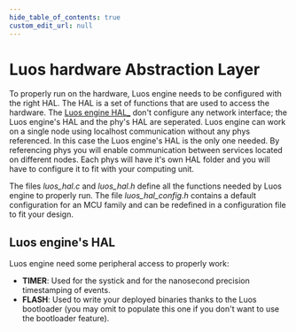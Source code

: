```yaml
---
hide_table_of_contents: true
custom_edit_url: null
---
```


# Luos hardware Abstraction Layer
To properly run on the hardware, Luos engine needs to be configured with the right HAL. The HAL is a set of functions that are used to access the hardware.
The <a href="https://github.com/Luos-io/luos_engine/tree/main/engine/HAL" target="_blank" rel="external nofollow">Luos engine HAL_</a> don't configure any network interface; the Luos engine's HAL and the phy's HAL are seperated.
Luos engine can work on a single node using localhost communication without any phys referenced. In this case the Luos engine's HAL is the only one needed.
By referencing phys you will enable communication between services located on different nodes. Each phys will have it's own HAL folder and you will have to configure it to fit with your computing unit.

The files _luos_hal.c_ and _luos_hal.h_ define all the functions needed by Luos engine to properly run.
The file _luos_hal_config.h_ contains a default configuration for an MCU family and can be redefined in a configuration file to fit your design.

## Luos engine's HAL

Luos engine need some peripheral access to properly work:

- **TIMER**: Used for the systick and for the nanosecond precision timestamping of events.
- **FLASH**: Used to write your deployed binaries thanks to the Luos bootloader (you may omit to populate this one if you don't want to use the bootloader feature).
